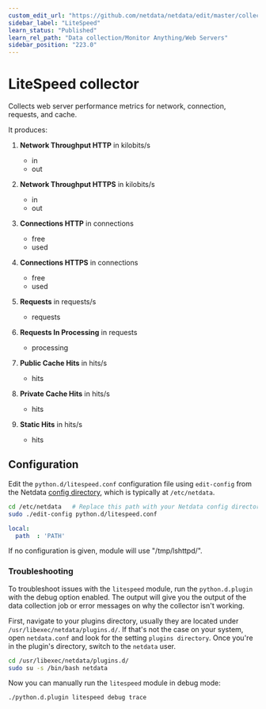 ```yaml
---
custom_edit_url: "https://github.com/netdata/netdata/edit/master/collectors/python.d.plugin/litespeed/README.md"
sidebar_label: "LiteSpeed"
learn_status: "Published"
learn_rel_path: "Data collection/Monitor Anything/Web Servers"
sidebar_position: "223.0"
---
```



# LiteSpeed collector

Collects web server performance metrics for network, connection, requests, and cache.  

It produces:

1.  **Network Throughput HTTP** in kilobits/s

    -   in
    -   out

2.  **Network Throughput HTTPS** in kilobits/s

    -   in
    -   out

3.  **Connections HTTP** in connections

    -   free
    -   used

4.  **Connections HTTPS** in connections

    -   free
    -   used

5.  **Requests** in requests/s

    -   requests

6.  **Requests In Processing** in requests

    -   processing

7.  **Public Cache Hits** in hits/s

    -   hits

8.  **Private Cache Hits** in hits/s

    -   hits

9.  **Static Hits** in hits/s

    -   hits

## Configuration

Edit the `python.d/litespeed.conf` configuration file using `edit-config` from the Netdata [config
directory](/docs/getting-started/manage-and-configure/configuration), which is typically at `/etc/netdata`.

```bash
cd /etc/netdata   # Replace this path with your Netdata config directory, if different
sudo ./edit-config python.d/litespeed.conf
```

```yaml
local:
  path  : 'PATH'
```

If no configuration is given, module will use "/tmp/lshttpd/".




### Troubleshooting

To troubleshoot issues with the `litespeed` module, run the `python.d.plugin` with the debug option enabled. The 
output will give you the output of the data collection job or error messages on why the collector isn't working.

First, navigate to your plugins directory, usually they are located under `/usr/libexec/netdata/plugins.d/`. If that's 
not the case on your system, open `netdata.conf` and look for the setting `plugins directory`. Once you're in the 
plugin's directory, switch to the `netdata` user.

```bash
cd /usr/libexec/netdata/plugins.d/
sudo su -s /bin/bash netdata
```

Now you can manually run the `litespeed` module in debug mode:

```bash
./python.d.plugin litespeed debug trace
```

